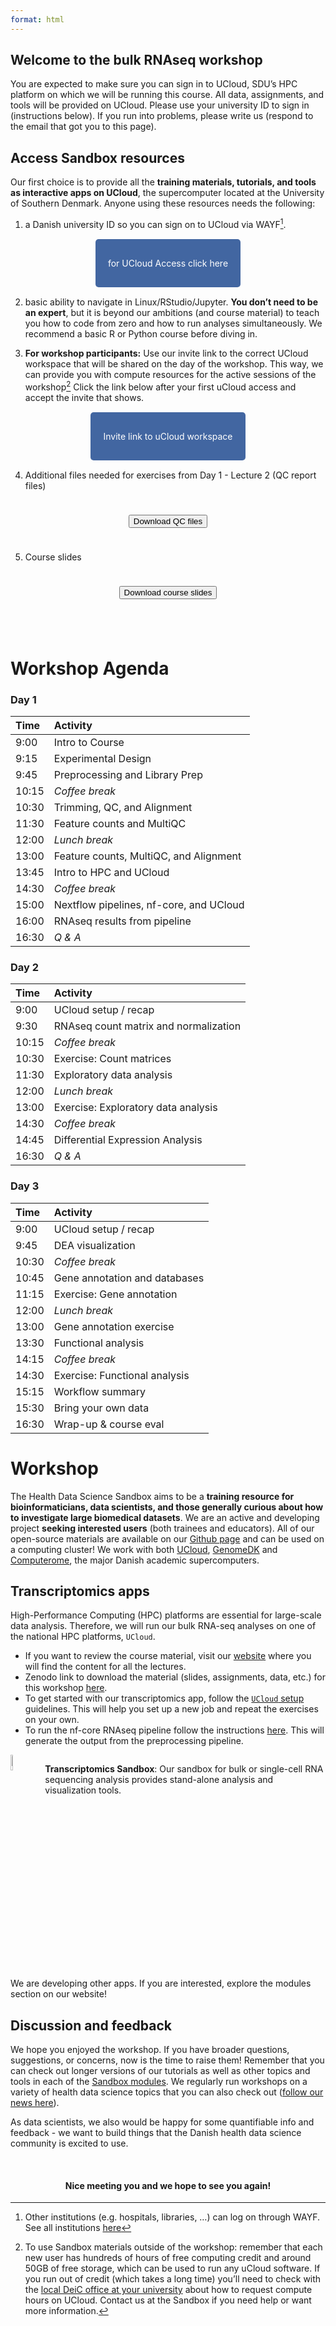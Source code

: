 ```yaml
---
format: html
---
```


:::{.hero-banner}
# Welcome to the bulk RNAseq workshop 
:::

:::{.callout-warning title="Required preparation"}
You are expected to make sure you can sign in to UCloud, SDU's HPC platform on which we will be running this course. All data, assignments, and tools will be provided on UCloud. Please use your university ID to sign in (instructions below). If you run into problems, please write us (respond to the email that got you to this page).

:::

## Access Sandbox resources

Our first choice is to provide all the **training materials, tutorials, and tools as interactive apps on UCloud**, the supercomputer located at the University of Southern Denmark. Anyone using these resources needs the following:

 1. a Danish university ID so you can sign on to UCloud via WAYF^[Other institutions (e.g. hospitals, libraries, ...) can log on through WAYF. See all institutions [here](https://www.wayf.dk/da/institutioner-i-wayf)]. 

&nbsp;

 <p align="center">
  <a href="https://cloud.sdu.dk" style="background-color: #4266A1; color: #FFFFFF; padding: 30px 20px; text-decoration: none; border-radius: 5px;">
    for UCloud Access
    click here
  </a>
</p>

&nbsp;

 2. basic ability to navigate in Linux/RStudio/Jupyter. **You don't need to be an expert**, but it is beyond our ambitions (and course material) to teach you how to code from zero and how to run analyses simultaneously. We recommend a basic R or Python course before diving in.

 3. **For workshop participants:** Use our invite link to the correct UCloud workspace that will be shared on the day of the workshop. This way, we can provide you with compute resources for the active sessions of the workshop^[To use Sandbox materials outside of the workshop: remember that each new user has hundreds of hours of free computing credit and around 50GB of free storage, which can be used to run any uCloud software. If you run out of credit (which takes a long time) you'll need to check with the [local DeiC office at your university](https://www.deic.dk/en/Front-Office) about how to request compute hours on UCloud. Contact us at the Sandbox if you need help or want more information.] Click the link below after your first uCloud access and accept the invite that shows.

 &nbsp;

 <p align="center">
  <a href="https://cloud.sdu.dk/app/projects/invite/3a8e1744-7382-4621-8c4b-f15358a9a5a8" style="background-color: #4266A1; color: #FFFFFF; padding: 30px 20px; text-decoration: none; border-radius: 5px;">
    Invite link to
    uCloud workspace
  </a>
</p>

&nbsp;

4. Additional files needed for exercises from Day 1 - Lecture 2 (QC report files)

<div style="display: flex; justify-content: center; padding: 10px 20px;">
  <a href="./QC_exercise_files_1124.zip" download="qcreport-files.zip">
    <button class="btn-action">Download QC files</button>
  </a>
</div>

5. Course slides

<div style="display: flex; justify-content: center; padding: 10px 20px">
  <a href="./BulkRNAseq_slides_nov24.zip" download="bulkRNAseq-slides.zip">
    <button class="btn-action">Download course slides</button>
  </a>
</div>

&nbsp;


# Workshop Agenda

### Day 1

| Time | Activity |
|:----|:----|
| 9:00	|	Intro to Course |
| 9:15	|	Experimental Design |
| 9:45	|	Preprocessing and Library Prep |
| 10:15	|	*Coffee break* |
| 10:30	|	Trimming, QC, and Alignment |
| 11:30	|	Feature counts and MultiQC |
| 12:00	|	*Lunch break* |
| 13:00	|	Feature counts, MultiQC, and Alignment |
| 13:45	|	Intro to HPC and UCloud |
| 14:30	|	*Coffee break* |
| 15:00	|	Nextflow pipelines, nf-core, and UCloud |
| 16:00	|	RNAseq results from pipeline |
| 16:30	|	*Q & A* |

### Day 2

| Time | Activity | 
|:----|:----|
| 9:00	|	UCloud setup / recap |
| 9:30	|   RNAseq count matrix and normalization |
| 10:15	|	*Coffee break* |
| 10:30	|	Exercise: Count matrices |
| 11:30	|	Exploratory data analysis |
| 12:00	|	*Lunch break* |
| 13:00	|	Exercise: Exploratory data analysis |
| 14:30	|	*Coffee break* |
| 14:45	|	Differential Expression Analysis |
| 16:30	|	*Q & A* |

### Day 3

| Time | Activity | 
|:----|:----|
| 9:00	|	UCloud setup / recap |
| 9:45	|   DEA visualization |
| 10:30	|	*Coffee break* |
| 10:45	|	Gene annotation and databases |
| 11:15	|	Exercise: Gene annotation |
| 12:00	|	*Lunch break* |
| 13:00	|	Gene annotation exercise |
| 13:30	|	Functional analysis |
| 14:15	|	*Coffee break* |
| 14:30	|	Exercise: Functional analysis |
| 15:15	|	Workflow summary |
| 15:30	|	Bring your own data |
| 16:30	|	Wrap-up & course eval |



# Workshop

The Health Data Science Sandbox aims to be a **training resource for bioinformaticians, data scientists, and those generally curious about how to investigate large biomedical datasets**. We are an active and developing project **seeking interested users** (both trainees and educators). All of our open-source materials are available on our [Github page](https://github.com/hds-sandbox) and can be used on a computing cluster! We work with both [UCloud](https://cloud/sdu.dk), [GenomeDK](https://genome.au.dk) and [Computerome](https://www.computerome.dk/), the major Danish academic supercomputers.


## Transcriptomics apps

High-Performance Computing (HPC) platforms are essential for large-scale data analysis. Therefore, we will run our bulk RNA-seq analyses on one of the national HPC platforms, `UCloud`. 

- If you want to review the course material, visit our [website](https://hds-sandbox.github.io/bulk_RNAseq_course/develop) where you will find the content for all the lectures.   
- Zenodo link to download the material (slides, assignments, data, etc.) for this workshop [here](https://zenodo.org/records/12090853).
- To get started with our transcriptomics app, follow the [`UCloud` setup](https://hds-sandbox.github.io/bulk_RNAseq_course/develop/05a_data_analysis_setup.html) guidelines. This will help you set up a new job and repeat the exercises on your own. 
- To run the nf-core RNAseq pipeline follow the instructions [here](https://hds-sandbox.github.io/bulk_RNAseq_course/develop/04c_preprocessing_setup.html). This will generate the output from the preprocessing pipeline.  

<div style="overflow: auto;">
  <img src="./img/transcriptomics.png" alt="Image" style="float: left; margin-right: 15px; width: 8%;">
  <p>
    **Transcriptomics Sandbox**: Our sandbox for bulk or single-cell RNA sequencing analysis provides stand-alone analysis and visualization tools.
    
  </p>
</div>

&nbsp;

We are developing other apps. If you are interested, explore the modules section on our website!

## Discussion and feedback

We hope you enjoyed the workshop. If you have broader questions, suggestions, or concerns, now is the time to raise them! Remember that you can check out longer versions of our tutorials as well as other topics and tools in each of the [Sandbox modules](https://hds-sandbox.github.io/modules/). We regularly run workshops on a variety of health data science topics that you can also check out ([follow our news here](https://hds-sandbox.github.io/news.html)).

As data scientists, we also would be happy for some quantifiable info and feedback - we want to build things that the Danish health data science community is excited to use. 

<!-- 
<b>Please answer these [5 questions](https://forms.office.com/e/e6e3AA1u0D?origin=lprLink) for us before you head out for the day ^[*link activated on day one of the workshop*.].</b>
-->

&nbsp;

:::{.callout-note  appearance="simple" icon=false} 
<h4 align=center>Nice meeting you and we hope to see you again!</h4> 
::: 






